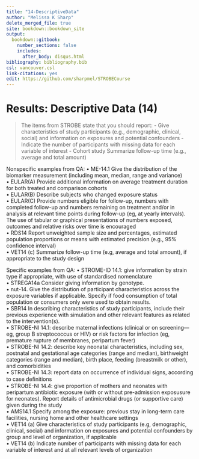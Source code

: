 ---
title: "14-DescriptiveData"
author: "Melissa K Sharp"
delete_merged_file: true
site: bookdown::bookdown_site
output:
  bookdown::gitbook:
    number_sections: false 
    includes: 
      after_body: disqus.html
bibliography: bibliography.bib
csl: vancouver.csl
link-citations: yes
edit: https://github.com/sharpmel/STROBECourse
---

# Results: Descriptive Data (14)
> The items from STROBE state that you should report: 
-	Give characteristics of study participants (e.g., demographic, clinical, social) and information on exposures and potential confounders
-	Indicate the number of participants with missing data for each variable of interest
-	Cohort study Summarize follow-up time (e.g., average and total amount)

Nonspecific examples from QA:
•	ME-14.1 Give the distribution of the biomarker measurement (including mean, median, range and variance)  
•	EULAR(A) Provide additional information on average treatment duration for both treated and comparison cohorts  
•	EULAR(B) Describe subjects who changed exposure status   
•	EULAR(C) Provide numbers eligible for follow-up, numbers with completed follow-up and numbers remaining on treatment and/or in analysis at relevant time points during follow-up (eg, at yearly intervals). The use of tabular or graphical presentations of numbers exposed, outcomes and relative risks over time is encouraged  
•	RDS14 Report unweighted sample size and percentages, estimated population proportions or means with estimated precision (e.g., 95% confidence interval)  
•	VET14 (c) Summarize follow-up time (e.g, average and total amount), if appropriate to the study design  

Specific examples from QA:
•	STROME-ID 14.1: give information by strain type if appropriate, with use of standardised nomenclature  
•	STREGA14a Consider giving information by genotype.  
•	nut-14. Give the distribution of participant characteristics across the exposure variables if applicable. Specify if food consumption of total population or consumers only were used to obtain results.  
•	SBR14 In describing characteristics of study participants, include their previous experience with simulation and other relevant features as related to the intervention(s).  
•	STROBE-NI 14.1: describe maternal infections (clinical or on screening—eg, group B streptococcus or HIV) or risk factors for infection (eg, premature rupture of membranes, peripartum fever)  
•	STROBE-NI 14.2: describe key neonatal characteristics, including sex, postnatal and gestational age categories (range and median), birthweight categories (range and median), birth place, feeding (breastmilk or other), and comorbidities  
•	STROBE-NI 14.3: report data on occurrence of individual signs, according to case deﬁnitions  
•	STROBE-NI 14.4: give proportion of mothers and neonates with peripartum antibiotic exposure (with or without pre-admission exposusure for neonates). Report details of antimicrobial drugs (or supportive care) given during the study  
•	AMS14.1 Specify among the exposure: previous stay in long-term care facilities, nursing home and other healthcare settings  
•	VET14 (a) Give characteristics of study participants (e.g, demographic, clinical, social) and information on exposures and potential confounders by group and level of organization, if applicable   
•	VET14 (b) Indicate number of participants with missing data for each variable of interest and at all relevant levels of organization  